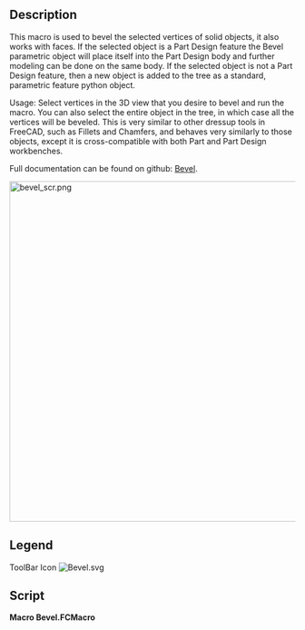 <languages/>
<translate>

<!--T:7-->
{{Macro
|Name=Macro Bevel
|Icon=Bevel.svg
|Description=Bevel selected vertices of solid objects, parametric, compatible with Part Design
|Author=TheMarkster
|Version=0.2022.04.06b
|Date=2022-04-06
|FCVersion=Python 3 versions
|Download=[https://wiki.freecadweb.org/File:bevel.svg ToolBar Icon]
|SeeAlso=
|Links=[https://github.com/mwganson/Bevel Full Documentation on Github]
}}

== Description == <!--T:8-->

<!--T:9-->
This macro is used to bevel the selected vertices of solid objects, it also works with faces. If the selected object is a Part Design feature the Bevel parametric object will place itself into the Part Design body and further modeling can be done on the same body. If the selected object is not a Part Design feature, then a new object is added to the tree as a standard, parametric feature python object.

<!--T:10-->
Usage: Select vertices in the 3D view that you desire to bevel and run the macro. You can also select the entire object in the tree, in which case all the vertices will be beveled. This is very similar to other dressup tools in FreeCAD, such as Fillets and Chamfers, and behaves very similarly to those objects, except it is cross-compatible with both Part and Part Design workbenches.

<!--T:11-->
Full documentation can be found on github: [https://github.com/mwganson/Bevel Bevel].

</translate>
[[File:bevel_scr.png|600px]]
<translate>
<!--T:6-->
{{Caption|Macro Bevel screenshot‎}}

== Legend == <!--T:12-->

</translate>
{{Codeextralink|https://gist.github.com/mwganson/25ee4dc925c8bcf1182bd9979025ed2d/raw/db5e9ecdba031bc743a9bd1e3a39e257ee523abc/Bevel.FCMacro|Bevel.FCMacro}}
<translate>

<!--T:13-->
ToolBar Icon
</translate>
[[Image:Bevel.svg]]
<translate>

== Script == <!--T:14-->

</translate>
'''Macro Bevel.FCMacro'''

{{CodeDownload|https://gist.github.com/mwganson/25ee4dc925c8bcf1182bd9979025ed2d|Bevel.FCMacro}}
